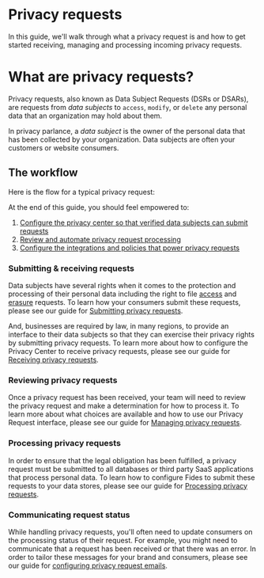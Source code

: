 

# Privacy requests
In this guide, we'll walk through what a privacy request is and how to get started receiving, managing and processing incoming privacy requests.

# What are privacy requests?
Privacy requests, also known as Data Subject Requests (DSRs or DSARs), are requests from _data subjects_ to `access`, `modify`, or `delete` any personal data that an organization may hold about them. 


<Callout emoji="" type="info">In privacy parlance, a _data subject_ is the owner of the personal data that has been collected by your organization. Data subjects are often your customers or website consumers.</Callout>

## The workflow
Here is the flow for a typical privacy request:

<Screenshot img="/assets/img/privacy-requests/workflow-diagram.gif" description="The privacy request workflow" />

At the end of this guide, you should feel empowered to: 

1. [Configure the privacy center so that verified data subjects can submit requests](#submitting--receiving-requests)
2. [Review and automate privacy request processing](#reviewing-privacy-requests)
3. [Configure the integrations and policies that power privacy requests](#processing-privacy-requests)


### Submitting & receiving requests

Data subjects have several rights when it comes to the protection and processing of their personal data including the right to file [access](../tutorials/privacy-requests-glossary#access-request) and [erasure](../tutorials/privacy-requests-glossary#erasure-request) requests. To learn how your consumers submit these requests, please see our guide for [Submitting privacy requests](privacy-requests/submit-requests). 

And, businesses are required by law, in many regions, to provide an interface to their data subjects so that they can exercise their privacy rights by submitting privacy requests. To learn more about how to configure the Privacy Center to receive privacy requests, please see our guide for [Receiving privacy requests](privacy-requests/receive-requests).

### Reviewing privacy requests
Once a privacy request has been received, your team will need to review the privacy request and make a determination for how to process it. To learn more about what choices are available and how to use our Privacy Request interface, please see our guide for 
[Managing privacy requests](privacy-requests/manage-requests).

### Processing privacy requests
In order to ensure that the legal obligation has been fulfilled, a privacy request must be submitted to all databases or third party SaaS applications that process personal data. To learn how to configure Fides to submit these requests to your data stores, please see our guide for [Processing privacy requests](process-requests).

### Communicating request status
While handling privacy requests, you'll often need to update consumers on the processing status of their request. For example, you might need to communicate that a request has been received or that there was an error. In order to tailor these messages for your brand and consumers, please see our guide for [configuring privacy request emails](./privacy-requests/configure-email).










